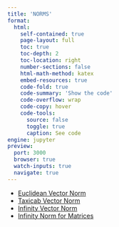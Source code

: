 ```yaml
---
title: 'NORMS'
format:
  html:
    self-contained: true
    page-layout: full
    toc: true
    toc-depth: 2
    toc-location: right
    number-sections: false
    html-math-method: katex
    embed-resources: true
    code-fold: true
    code-summary: 'Show the code'
    code-overflow: wrap
    code-copy: hover
    code-tools:
      source: false
      toggle: true
      caption: See code
engine: jupyter
preview:
  port: 3000
  browser: true
  watch-inputs: true
  navigate: true
---
```


- [Euclidean Vector Norm](./euclidean-vector-norm.html)
- [Taxicab Vector Norm](./taxicab-vector-norm.html)
- [Infinity Vector Norm](./euclidean-vector-norm.html)
- [Infinity Norm for Matrices](./infinity-norm-matrices.html)
